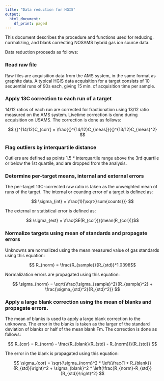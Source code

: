 ```yaml
---
title: "Data reduction for HGIS"
output:
  html_document:
    df_print: paged
---
```


This document describes the procedure and functions used for reducing, normalizing, and blank correcting NOSAMS hybrid gas ion source data.


Data reduction proceeds as follows:

### Read raw file

Raw files are acquisition data from the AMS system, in the same format as graphite data. A typical HGIS data acquisition for a target consists of 10 sequential runs of 90s each, giving 15 min. of acquisition time per sample.

### Apply 13C correction to each run of a target

14/12 ratios of each run are corrected for fractionation using 13/12 ratio measured on the AMS system. Livetime correction is done during acquisition on USAMS. The correction is done as follows:

$$ {}^{14/12}C_{corr} = \frac{{}^{14/12}C_{meas}}{{}^{13/12}C_{meas}^2} $$

### Flag outliers by interquartile distance

Outliers are defined as points 1.5 * interquartile range above the 3rd quartile or below the 1st quartile, and are dropped from the analysis.

### Determine per-target means, internal and external errors

The per-target 13C-corrected raw ratio is taken as the unweighted mean of runs of the target. The internal or counting error of a target is defined as:

$$ \sigma_{int} = \frac{1}{\sqrt{\sum{counts}}} $$

The external or statistical error is defined as:

$$ \sigma_{ext} = \frac{SE(R_{cor})}{mean(R_{cor})}$$


### Normalize targets using mean of standards and propagate errors

Unknowns are normalized using the mean measured value of gas standards using this equation:

$$ R_{norm} = \frac{R_{sample}}{R_{std}}*1.0398$$

Normalization errors are propagated using this equation:

$$ \sigma_{norm} = \sqrt{\frac{\sigma_{sample}^2}{R_{sample}^2} + \frac{\sigma_{std}^2}{R_{std}^2}} $$

### Apply a large blank correction using the mean of blanks and propagate errors.

The mean of blanks is used to apply a large blank correction to the unknowns. The error in the blanks is taken as the larger of the standard deviation of blanks or half of the mean blank Fm. The correction is done as follows:

$$ R_{cor} = R_{norm} - \frac{R_{blank}(R_{std} - R_{norm})}{R_{std}} $$

The error in the blank is propagated using this equation:

$$ \sigma_{cor} = \sqrt{\sigma_{norm}^2 * \left(\frac{1 + R_{blank}}{R_{std}}\right)^2 + \sigma_{blank}^2 * \left(\frac{R_{norm}-R_{std}}{R_{std}}\right)^2} $$


